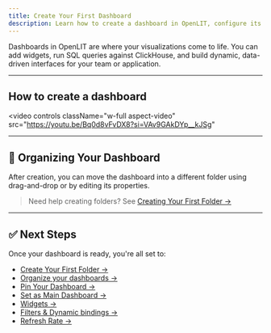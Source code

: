 ```yaml
---
title: Create Your First Dashboard
description: Learn how to create a dashboard in OpenLIT, configure its settings, and prepare it for widgets, queries, and visualization.
---
```


Dashboards in OpenLIT are where your visualizations come to life. You can add widgets, run SQL queries against ClickHouse, and build dynamic, data-driven interfaces for your team or application.

---

## How to create a dashboard

<video
  controls
  className="w-full aspect-video"
  src="https://youtu.be/Bq0d8vFvDX8?si=VAv9GAkDYp__kJSg"
></video>

---

## 📂 Organizing Your Dashboard

After creation, you can move the dashboard into a different folder using drag-and-drop or by editing its properties.

> Need help creating folders? See [Creating Your First Folder →](/guides/create-folder)

---

## ✅ Next Steps

Once your dashboard is ready, you're all set to:

- [Create Your First Folder →](/latest/features/dashboards/create-your-first-folder)  
- [Organize your dashboards →](/latest/features/dashboards/organize-your-dashboards)  
- [Pin Your Dashboard →](/latest/features/dashboards/pin-your-dashboard)  
- [Set as Main Dashboard →](/latest/features/dashboards/set-as-main-dashboard)  
- [Widgets →](/latest/features/dashboards/widgets/introduction)  
- [Filters & Dynamic bindings →](/latest/features/dashboards/use-filters-and-dynamic-bindings)
- [Refresh Rate →](/latest/features/dashboards/auto-refresh-and-time-interval)
